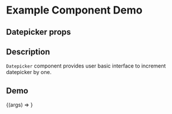 
<Meta title="Example/Datepicker" component={Datepicker} />

# Example Component Demo

## Datepicker props
<Props of={Datepicker} />

## Description

`Datepicker` component provides user basic interface to increment datepicker by one.

## Demo

<Canvas>
  <Story name="Example Datepicker">
    {(args) => <Datepicker {...args} />}
  </Story>
</Canvas>
